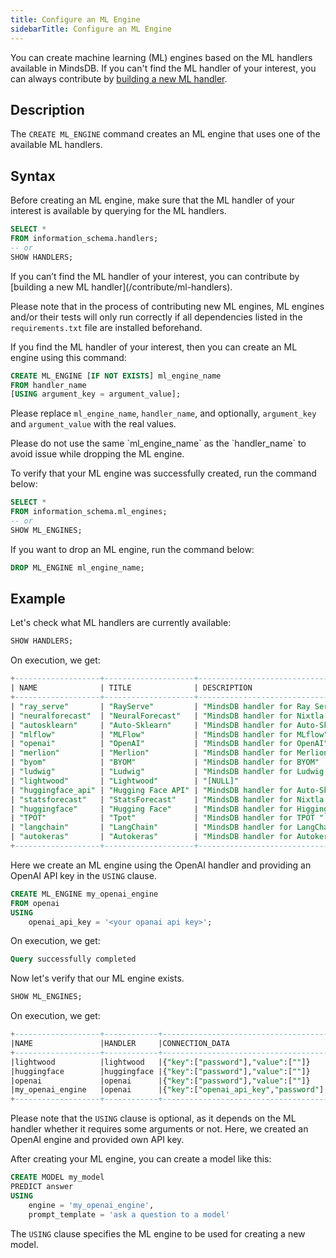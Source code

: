 ```yaml
---
title: Configure an ML Engine
sidebarTitle: Configure an ML Engine
---
```


You can create machine learning (ML) engines based on the ML handlers available in MindsDB. If you can't find the ML handler of your interest, you can always contribute by [building a new ML handler](/contribute/ml-handlers/).

## Description

The `CREATE ML_ENGINE` command creates an ML engine that uses one of the available ML handlers.

## Syntax

Before creating an ML engine, make sure that the ML handler of your interest is available by querying for the ML handlers.

```sql
SELECT *
FROM information_schema.handlers;
-- or 
SHOW HANDLERS;
```

<Info>
If you can’t find the ML handler of your interest, you can contribute by [building a new ML handler](/contribute/ml-handlers).

Please note that in the process of contributing new ML engines, ML engines and/or their tests will only run correctly if all dependencies listed in the `requirements.txt` file are installed beforehand.
</Info>

If you find the ML handler of your interest, then you can create an ML engine using this command:

```sql
CREATE ML_ENGINE [IF NOT EXISTS] ml_engine_name
FROM handler_name
[USING argument_key = argument_value];
```

Please replace `ml_engine_name`, `handler_name`, and optionally, `argument_key` and `argument_value` with the real values.

<Note>
Please do not use the same `ml_engine_name` as the `handler_name` to avoid issue while dropping the ML engine.
</Note>

To verify that your ML engine was successfully created, run the command below:

```sql
SELECT *
FROM information_schema.ml_engines;
-- or 
SHOW ML_ENGINES;
```

If you want to drop an ML engine, run the command below:

```sql
DROP ML_ENGINE ml_engine_name;
```

## Example

Let's check what ML handlers are currently available:

```sql
SHOW HANDLERS;
```

On execution, we get:

```sql
+-------------------+--------------------+-------------------------------------------------------+---------+-----------------------------------------------------------------------------------------------------------------------------------------------------+----------------+-----------------------------------------------------------------------------+
| NAME              | TITLE              | DESCRIPTION                                           | VERSION | CONNECTION_ARGS                                                                                                                                     | IMPORT_SUCCESS | IMPORT_ERROR                                                                |
+-------------------+--------------------+-------------------------------------------------------+---------+-----------------------------------------------------------------------------------------------------------------------------------------------------+----------------+-----------------------------------------------------------------------------+
| "ray_serve"       | "RayServe"         | "MindsDB handler for Ray Serve"                       | "0.0.1" | "[NULL]"                                                                                                                                            | "true"         | "[NULL]"                                                                    |
| "neuralforecast"  | "NeuralForecast"   | "MindsDB handler for Nixtla's NeuralForecast package" | "0.0.1" | "[NULL]"                                                                                                                                            | "true"         | "[NULL]"                                                                    |
| "autosklearn"     | "Auto-Sklearn"     | "MindsDB handler for Auto-Sklearn"                    | "0.0.2" | "[NULL]"                                                                                                                                            | "false"        | "No module named 'autosklearn'"                                             |
| "mlflow"          | "MLFlow"           | "MindsDB handler for MLflow"                          | "0.0.2" | "[NULL]"                                                                                                                                            | "false"        | "No module named 'mlflow'"                                                  |
| "openai"          | "OpenAI"           | "MindsDB handler for OpenAI"                          | "0.0.1" | "[NULL]"                                                                                                                                            | "true"         | "[NULL]"                                                                    |
| "merlion"         | "Merlion"          | "MindsDB handler for Merlion"                         | "0.0.1" | "[NULL]"                                                                                                                                            | "false"        | "object.__init__() takes exactly one argument (the instance to initialize)" |
| "byom"            | "BYOM"             | "MindsDB handler for BYOM"                            | "0.0.1" | "{'code': {'type': 'path', 'description': 'The path to model code'}, 'modules': {'type': 'path', 'description': 'The path to model requirements'}}" | "true"         | "[NULL]"                                                                    |
| "ludwig"          | "Ludwig"           | "MindsDB handler for Ludwig AutoML"                   | "0.0.2" | "[NULL]"                                                                                                                                            | "false"        | "No module named 'dask'"                                                    |
| "lightwood"       | "Lightwood"        | "[NULL]"                                              | "1.0.0" | "[NULL]"                                                                                                                                            | "true"         | "[NULL]"                                                                    |
| "huggingface_api" | "Hugging Face API" | "MindsDB handler for Auto-Sklearn"                    | "0.0.2" | "[NULL]"                                                                                                                                            | "false"        | "No module named 'hugging_py_face'"                                         |
| "statsforecast"   | "StatsForecast"    | "MindsDB handler for Nixtla's StatsForecast package"  | "0.0.0" | "[NULL]"                                                                                                                                            | "true"         | "[NULL]"                                                                    |
| "huggingface"     | "Hugging Face"     | "MindsDB handler for Higging Face"                    | "0.0.1" | "[NULL]"                                                                                                                                            | "true"         | "[NULL]"                                                                    |
| "TPOT"            | "Tpot"             | "MindsDB handler for TPOT "                           | "0.0.2" | "[NULL]"                                                                                                                                            | "false"        | "No module named 'tpot'"                                                    |
| "langchain"       | "LangChain"        | "MindsDB handler for LangChain"                       | "0.0.1" | "[NULL]"                                                                                                                                            | "true"         | "[NULL]"                                                                    |
| "autokeras"       | "Autokeras"        | "MindsDB handler for Autokeras AutoML"                | "0.0.1" | "[NULL]"                                                                                                                                            | "false"        | "No module named 'autokeras'"                                               |
+-------------------+--------------------+-------------------------------------------------------+---------+-----------------------------------------------------------------------------------------------------------------------------------------------------+----------------+-----------------------------------------------------------------------------+
```

Here we create an ML engine using the OpenAI handler and providing an OpenAI API key in the `USING` clause.

```sql
CREATE ML_ENGINE my_openai_engine
FROM openai
USING
    openai_api_key = '<your opanai api key>';
```

On execution, we get:

```sql
Query successfully completed
```

Now let's verify that our ML engine exists.

```sql
SHOW ML_ENGINES;
```

On execution, we get:

```sql
+-------------------+------------+------------------------------------------------------+
|NAME               |HANDLER     |CONNECTION_DATA                                       |
+-------------------+------------+------------------------------------------------------+
|lightwood          |lightwood   |{"key":["password"],"value":[""]}                     |
|huggingface        |huggingface |{"key":["password"],"value":[""]}                     |
|openai             |openai      |{"key":["password"],"value":[""]}                     |
|my_openai_engine   |openai      |{"key":["openai_api_key","password"],"value":["",""]} |
+-------------------+------------+------------------------------------------------------+
```

Please note that the `USING` clause is optional, as it depends on the ML handler whether it requires some arguments or not. Here, we created an OpenAI engine and provided own API key.

After creating your ML engine, you can create a model like this:

```sql
CREATE MODEL my_model
PREDICT answer
USING 
    engine = 'my_openai_engine',
    prompt_template = 'ask a question to a model'
```

The `USING` clause specifies the ML engine to be used for creating a new model.
